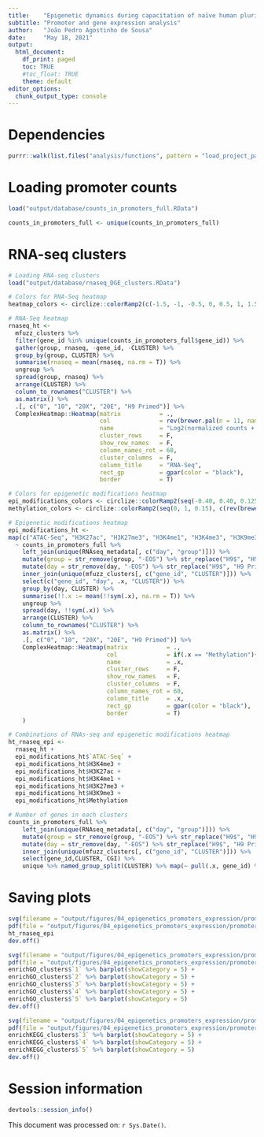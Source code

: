 ```yaml
---
title:    "Epigenetic dynamics during capacitation of naïve human pluripotent stem cells"
subtitle: "Promoter and gene expression analysis"
author:   "João Pedro Agostinho de Sousa"
date:     "May 18, 2021"
output:
  html_document:
    df_print: paged
    toc: TRUE
    #toc_float: TRUE
    theme: default
editor_options:
  chunk_output_type: console
---
```


# Dependencies
```r

purrr::walk(list.files("analysis/functions", pattern = "load_project_packages", full.names = T), source)

```

# Loading promoter counts
```r

load("output/database/counts_in_promoters_full.RData")

counts_in_promoters_full <- unique(counts_in_promoters_full)

```

# RNA-seq clusters
```r

# Loading RNA-seq clusters
load("output/database/rnaseq_DGE_clusters.RData")

# Colors for RNA-Seq heatmap
heatmap_colors <- circlize::colorRamp2(c(-1.5, -1, -0.5, 0, 0.5, 1, 1.5), c(rev(brewer.pal(n = 11, name = "RdBu")[c(2,3,5,6,7,10,11)])))

# RNA-Seq heatmap
rnaseq_ht <- 
  mfuzz_clusters %>%
  filter(gene_id %in% unique(counts_in_promoters_full$gene_id)) %>%
  gather(group, rnaseq, -gene_id, -CLUSTER) %>%
  group_by(group, CLUSTER) %>% 
  summarise(rnaseq = mean(rnaseq, na.rm = T)) %>% 
  ungroup %>% 
  spread(group, rnaseq) %>%  
  arrange(CLUSTER) %>% 
  column_to_rownames("CLUSTER") %>%
  as.matrix() %>% 
  .[, c("0", "10", "20X", "20E", "H9 Primed")] %>% 
  ComplexHeatmap::Heatmap(matrix           = .,
                          col              = rev(brewer.pal(n = 11, name = "RdBu")[c(2,3,5,6,7,10,11)]),
                          name             = "Log2(normalized counts + 1)",
                          cluster_rows     = F, 
                          show_row_names   = F, 
                          column_names_rot = 60,
                          cluster_columns  = F,
                          column_title     = "RNA-Seq",
                          rect_gp          = gpar(color = "black"),
                          border           = T)

# Colors for epigenetic modifications heatmap
epi_modifications_colors <- circlize::colorRamp2(seq(-0.40, 0.40, 0.125), c(rev(brewer.pal(n = 11, name = "RdBu")[c(2,3,5,6,7,10,11)])))
methylation_colors <- circlize::colorRamp2(seq(0, 1, 0.15), c(rev(brewer.pal(n = 11, name = "RdBu")[c(2,3,5,6,7,10,11)])))

# Epigenetic modifications heatmap
epi_modifications_ht <-
map(c("ATAC-Seq", "H3K27ac", "H3K27me3", "H3K4me1", "H3K4me3", "H3K9me3", "Methylation") %>% set_names(.,.),
  ~ counts_in_promoters_full %>%
    left_join(unique(RNAseq_metadata[, c("day", "group")])) %>% 
    mutate(group = str_remove(group, "-EOS") %>% str_replace("H9$", "H9 Primed")) %>% 
    mutate(day = str_remove(day, "-EOS") %>% str_replace("H9$", "H9 Primed")) %>%
    inner_join(unique(mfuzz_clusters[, c("gene_id", "CLUSTER")])) %>% 
    select(c("gene_id", "day", .x, "CLUSTER")) %>%
    group_by(day, CLUSTER) %>% 
    summarise(!!.x := mean(!!sym(.x), na.rm = T)) %>% 
    ungroup %>%
    spread(day, !!sym(.x)) %>%  
    arrange(CLUSTER) %>% 
    column_to_rownames("CLUSTER") %>%
    as.matrix() %>% 
    .[, c("0", "10", "20X", "20E", "H9 Primed")] %>%
    ComplexHeatmap::Heatmap(matrix           = .,
                            col              = if(.x == "Methylation"){methylation_colors}else{rev(brewer.pal(n = 11, name = "RdBu")[c(2,3,5,6,7,10,11)])},
                            name             = .x,
                            cluster_rows     = F, 
                            show_row_names   = F, 
                            cluster_columns  = F, 
                            column_names_rot = 60,
                            column_title     = .x,
                            rect_gp          = gpar(color = "black"),
                            border           = T)
    )

# Combinations of RNAs-seq and epigenetic modifications heatmap
ht_rnaseq_epi <- 
  rnaseq_ht +
  epi_modifications_ht$`ATAC-Seq` +
  epi_modifications_ht$H3K4me3 + 
  epi_modifications_ht$H3K27ac +
  epi_modifications_ht$H3K4me1 + 
  epi_modifications_ht$H3K27me3 + 
  epi_modifications_ht$H3K9me3 + 
  epi_modifications_ht$Methylation

# Number of genes in each clusters
counts_in_promoters_full %>%
    left_join(unique(RNAseq_metadata[, c("day", "group")])) %>% 
    mutate(group = str_remove(group, "-EOS") %>% str_replace("H9$", "H9 Primed")) %>% 
    mutate(day = str_remove(day, "-EOS") %>% str_replace("H9$", "H9 Primed")) %>%
    inner_join(unique(mfuzz_clusters[, c("gene_id", "CLUSTER")])) %>% 
    select(gene_id,CLUSTER, CGI) %>% 
    unique %>% named_group_split(CLUSTER) %>% map(~ pull(.x, gene_id) %>% unique %>% length)

```

# Saving plots
```r

svg(filename = "output/figures/04_epigenetics_promoters_expression/promoter_expression_cluster_1.svg", width = 17, height = 2.75)
pdf(file = "output/figures/04_epigenetics_promoters_expression/promoter_expression_cluster_1.pdf", width = 17, height = 2.75)
ht_rnaseq_epi
dev.off()

svg(filename = "output/figures/04_epigenetics_promoters_expression/promoter_expression_cluster_2.svg", width = 16, height = 5.5)
pdf(file = "output/figures/04_epigenetics_promoters_expression/promoter_expression_cluster_2.pdf", width = 16, height = 5.5)
enrichGO_clusters$`1` %>% barplot(showCategory = 5) +
enrichGO_clusters$`2` %>% barplot(showCategory = 5) +
enrichGO_clusters$`3` %>% barplot(showCategory = 5) +
enrichGO_clusters$`4` %>% barplot(showCategory = 5) +
enrichGO_clusters$`5` %>% barplot(showCategory = 5)
dev.off()

svg(filename = "output/figures/04_epigenetics_promoters_expression/promoter_expression_cluster_3.svg", width = 16, height = 2.5)
pdf(file = "output/figures/04_epigenetics_promoters_expression/promoter_expression_cluster_3.pdf", width = 16, height = 2.5)
enrichKEGG_clusters$`3` %>% barplot(showCategory = 5) +
enrichKEGG_clusters$`4` %>% barplot(showCategory = 5) +
enrichKEGG_clusters$`5` %>% barplot(showCategory = 5)
dev.off()

```


# Session information
```r

devtools::session_info()

```

This document was processed on: `r Sys.Date()`.